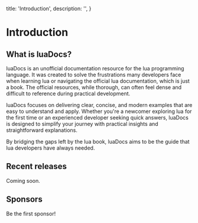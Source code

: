   title: 'Introduction',
  description: '',
}

# Introduction

## What is luaDocs?

luaDocs is an unofficial documentation resource for the lua programming language. It was created to solve the frustrations many developers face when learning lua or navigating the official lua documentation, which is just a book. The official resources, while thorough, can often feel dense and difficult to reference during practical development.

luaDocs focuses on delivering clear, concise, and modern examples that are easy to understand and apply. Whether you're a newcomer exploring lua for the first time or an experienced developer seeking quick answers, luaDocs is designed to simplify your journey with practical insights and straightforward explanations.

By bridging the gaps left by the lua book, luaDocs aims to be the guide that lua developers have always needed.

## Recent releases

Coming soon.

## Sponsors

Be the first sponsor!
